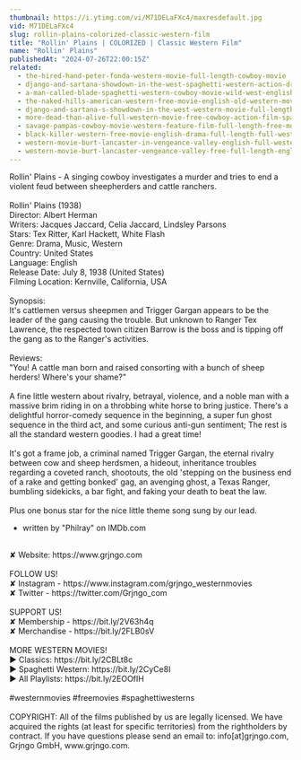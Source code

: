 ```yaml
---
thumbnail: https://i.ytimg.com/vi/M71DELaFXc4/maxresdefault.jpg
vid: M71DELaFXc4
slug: rollin-plains-colorized-classic-western-film
title: "Rollin' Plains | COLORIZED | Classic Western Film"
name: "Rollin' Plains"
publishedAt: "2024-07-26T22:00:15Z"
related:
  - the-hired-hand-peter-fonda-western-movie-full-length-cowboy-movie
  - django-and-sartana-showdown-in-the-west-spaghetti-western-action-drama-english
  - a-man-called-blade-spaghetti-western-cowboy-movie-wild-west-english
  - the-naked-hills-american-western-free-movie-english-old-western-movie-full-length
  - django-and-sartana-s-showdown-in-the-west-western-movie-full-length-movie-free-film
  - more-dead-than-alive-full-western-movie-free-cowboy-action-film-spaghetti-western-wild-west
  - savage-pampas-cowboy-movie-western-feature-film-full-length-free-movies-on-youtube
  - black-killer-western-free-movie-english-drama-full-length-full-western-film
  - western-movie-burt-lancaster-in-vengeance-valley-english-full-western-movie-free-classic-film
  - western-movie-burt-lancaster-vengeance-valley-free-full-length-english-classic-cowboy-film
---
```


Rollin' Plains - A singing cowboy investigates a murder and tries to end a violent feud between sheepherders and cattle ranchers.<br />
<br />
Rollin' Plains (1938)<br />
Director: Albert Herman<br />
Writers: Jacques Jaccard, Celia Jaccard, Lindsley Parsons<br />
Stars: Tex Ritter, Karl Hackett, White Flash<br />
Genre: Drama, Music, Western<br />
Country: United States<br />
Language: English<br />
Release Date: July 8, 1938 (United States)<br />
Filming Location: Kernville, California, USA<br />
<br />
Synopsis:<br />
It's cattlemen versus sheepmen and Trigger Gargan appears to be the leader of the gang causing the trouble. But unknown to Ranger Tex Lawrence, the respected town citizen Barrow is the boss and is tipping off the gang as to the Ranger's activities.<br />
<br />
Reviews:<br />
"You! A cattle man born and raised consorting with a bunch of sheep herders! Where's your shame?"<br />
<br />
A fine little western about rivalry, betrayal, violence, and a noble man with a massive brim riding in on a throbbing white horse to bring justice. There's a delightful horror-comedy sequence in the beginning, a super fun ghost sequence in the third act, and some curious anti-gun sentiment; The rest is all the standard western goodies. I had a great time!<br />
<br />
It's got a frame job, a criminal named Trigger Gargan, the eternal rivalry between cow and sheep herdsmen, a hideout, inheritance troubles regarding a coveted ranch, shootouts, the old 'stepping on the business end of a rake and getting bonked' gag, an avenging ghost, a Texas Ranger, bumbling sidekicks, a bar fight, and faking your death to beat the law.<br />
<br />
Plus one bonus star for the nice little theme song sung by our lead.<br />
- written by "Philray" on IMDb.com<br />
<br />
✘ Website: https://www.grjngo.com<br />
<br />
FOLLOW US!<br />
✘ Instagram - https://www.instagram.com/grjngo_westernmovies<br />
✘ Twitter - https://twitter.com/Grjngo_com<br />
<br />
SUPPORT US!<br />
✘ Membership - https://bit.ly/2V63h4q<br />
✘ Merchandise - https://bit.ly/2FLB0sV<br />
<br />
MORE WESTERN MOVIES! <br />
► Classics: https://bit.ly/2CBLt8c <br />
► Spaghetti Western: https://bit.ly/2CyCe8I <br />
► All Playlists: https://bit.ly/2EOOfIH <br />
<br />
#westernmovies #freemovies #spaghettiwesterns<br />
<br />
COPYRIGHT: All of the films published by us are legally licensed. We have acquired the rights (at least for specific territories) from the rightholders by contract. If you have questions please send an email to: info[at]grjngo.com, Grjngo GmbH, www.grjngo.com.